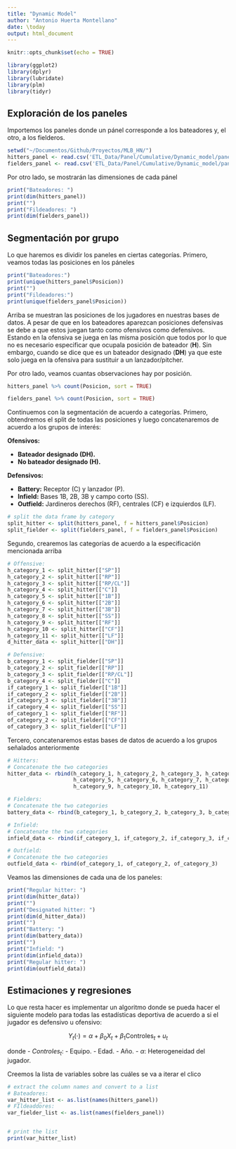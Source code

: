 ```yaml
---
title: "Dynamic Model"
author: "Antonio Huerta Montellano"
date: \today
output: html_document
---
```


```r
knitr::opts_chunk$set(echo = TRUE)
```

```r
library(ggplot2)
library(dplyr)
library(lubridate)
library(plm)
library(tidyr)
```


## Exploración de los paneles

Importemos los paneles donde un pánel corresponde a los bateadores y, el otro, a los fielderos.

```r
setwd("~/Documentos/Github/Proyectos/MLB_HN/")
hitters_panel <- read.csv('ETL_Data/Panel/Cumulative/Dynamic_model/panel_hitters.csv')
fielders_panel <- read.csv('ETL_Data/Panel/Cumulative/Dynamic_model/panel_fielders.csv')
```
Por otro lado, se mostrarán las dimensiones de cada pánel
```r
print("Bateadores: ")
print(dim(hitters_panel))
print("")
print("Fildeadores: ")
print(dim(fielders_panel))
```

## Segmentación por grupo

Lo que haremos es dividir los paneles en ciertas categorías. Primero, veamos todas las posiciones en los páneles
```r
print("Bateadores:")
print(unique(hitters_panel$Posicion))
print("")
print("Fildeadores:")
print(unique(fielders_panel$Posicion))
```
Arriba se muestran las posiciones de los jugadores en nuestras bases de datos. A pesar de que en los bateadores aparezcan posiciones defensivas se debe a que estos juegan tanto como ofensivos como defensivos. Estando en la ofensiva se juega en las misma posición que todos por lo que no es necesario especificar que ocupala posición de bateador (**H**). Sin embargo, cuando se dice que es un bateador designado (**DH**) ya que este solo juega en la ofensiva para sustituir a un lanzador/pitcher.

Por otro lado, veamos cuantas observaciones hay por posición.

```r
hitters_panel %>% count(Posicion, sort = TRUE)
```

```r
fielders_panel %>% count(Posicion, sort = TRUE)
```

Continuemos con la segmentación de acuerdo a categorías. Primero, obtendremos el split de todas las posiciones y luego concatenaremos de acuerdo a los grupos de interés:

**Ofensivos:**

- **Bateador designado (DH).**
- **No bateador designado (H).**

**Defensivos:**

- **Battery:** Receptor (C) y lanzador (P).
- **Infield:** Bases 1B, 2B, 3B y campo corto (SS).
- **Outfield:** Jardineros derechos (RF), centrales (CF) e izquierdos (LF).


```r
# split the data frame by category
split_hitter <- split(hitters_panel, f = hitters_panel$Posicion)
split_fielder <- split(fielders_panel, f = fielders_panel$Posicion)
```

Segundo, crearemos las categorías de acuerdo a la especificación mencionada arriba
```r
# Offensive:
h_category_1 <- split_hitter[["SP"]]
h_category_2 <- split_hitter[["RP"]]
h_category_3 <- split_hitter[["RP/CL"]]
h_category_4 <- split_hitter[["C"]]
h_category_5 <- split_hitter[["1B"]]
h_category_6 <- split_hitter[["2B"]]
h_category_7 <- split_hitter[["3B"]]
h_category_8 <- split_hitter[["SS"]]
h_category_9 <- split_hitter[["RF"]]
h_category_10 <- split_hitter[["CF"]]
h_category_11 <- split_hitter[["LF"]]
d_hitter_data <- split_hitter[["DH"]]

# Defensive:
b_category_1 <- split_fielder[["SP"]]
b_category_2 <- split_fielder[["RP"]]
b_category_3 <- split_fielder[["RP/CL"]]
b_category_4 <- split_fielder[["C"]]
if_category_1 <- split_fielder[["1B"]]
if_category_2 <- split_fielder[["2B"]]
if_category_3 <- split_fielder[["3B"]]
if_category_4 <- split_fielder[["SS"]]
of_category_1 <- split_fielder[["RF"]]
of_category_2 <- split_fielder[["CF"]]
of_category_3 <- split_fielder[["LF"]]
```

Tercero, concatenaremos estas bases de datos de acuerdo a los grupos señalados anteriormente

```r
# Hitters:
# Concatenate the two categories
hitter_data <- rbind(h_category_1, h_category_2, h_category_3, h_category_4,
                     h_category_5, h_category_6, h_category_7, h_category_8,
                     h_category_9, h_category_10, h_category_11)

# Fielders:
# Concatenate the two categories
battery_data <- rbind(b_category_1, b_category_2, b_category_3, b_category_4)

# Infield:
# Concatenate the two categories
infield_data <- rbind(if_category_1, if_category_2, if_category_3, if_category_4)

# Outfield:
# Concatenate the two categories
outfield_data <- rbind(of_category_1, of_category_2, of_category_3)
```

Veamos las dimensiones de cada una de los paneles:
```r
print("Regular hitter: ")
print(dim(hitter_data))
print("")
print("Designated hitter: ")
print(dim(d_hitter_data))
print("")
print("Battery: ")
print(dim(battery_data))
print("")
print("Infield: ")
print(dim(infield_data))
print("Regular hitter: ")
print(dim(outfield_data))
```

## Estimaciones y regresiones

Lo que resta hacer es implementar un algoritmo donde se pueda hacer el siguiente modelo para todas las estadísticas deportiva de acuerdo a si el jugador es defensivo u ofensivo:

$$
Y_{t}(\cdot) = \alpha + \beta_{0}X_{t} + \beta_{1}\text{Controles}_{t} + u_{t}
$$

donde
- $Controles_{t}$:
    - Equipo.
    - Edad.
    - Año.
- $\alpha$: Heterogeneidad del jugador.

Creemos la lista de variables sobre las cuáles se va a iterar el clico

```r
# extract the column names and convert to a list
# Bateadores:
var_hitter_list <- as.list(names(hitters_panel))
# FIldeaddores:
var_fielder_list <- as.list(names(fielders_panel))


# print the list
print(var_hitter_list)
```

